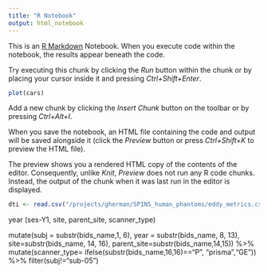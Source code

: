 ```yaml
---
title: "R Notebook"
output: html_notebook
---
```


This is an [R Markdown](http://rmarkdown.rstudio.com) Notebook. When you execute code within the notebook, the results appear beneath the code. 

Try executing this chunk by clicking the *Run* button within the chunk or by placing your cursor inside it and pressing *Ctrl+Shift+Enter*. 

```r
plot(cars)
```

Add a new chunk by clicking the *Insert Chunk* button on the toolbar or by pressing *Ctrl+Alt+I*.

When you save the notebook, an HTML file containing the code and output will be saved alongside it (click the *Preview* button or press *Ctrl+Shift+K* to preview the HTML file).

The preview shows you a rendered HTML copy of the contents of the editor. Consequently, unlike *Knit*, *Preview* does not run any R code chunks. Instead, the output of the chunk when it was last run in the editor is displayed.


```r
dti <- read.csv("/projects/gherman/SPINS_human_phantoms/eddy_metrics.csv") %>% mutate(year=substr(session_label, 0, 6), site=substr(session_label, 7, 9), record_id=subject_id, parent_site=substr(session_label, 7, 8))%>% mutate(scanner_type= ifelse(substr(site,3,3)=="P", "prisma","GE"))
```

year (ses-Y1, site, parent_site, scanner_type)


  mutate(subj = substr(bids_name,1, 6), year = substr(bids_name, 8, 13), site=substr(bids_name, 14, 16), parent_site=substr(bids_name,14,15)) %>% mutate(scanner_type= ifelse(substr(bids_name,16,16)=="P", "prisma","GE")) %>% filter(subj!="sub-05")